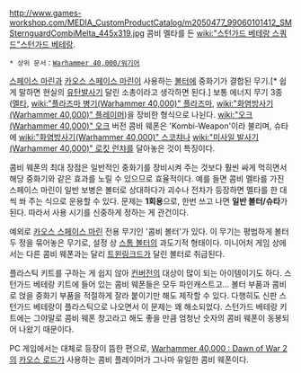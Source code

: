 {{{+1 '''Combi-Weapon'''}}}

http://www.games-workshop.com/MEDIA_CustomProductCatalog/m2050477_99060101412_SMSternguardCombiMelta_445x319.jpg
콤비 멜타를 든 [[wiki:"스턴가드 베테랑 스쿼드"스턴가드 베테랑]].

 * 상위 문서：[[Warhammer 40,000/워기어]]

[[스페이스 마린]]과 [[카오스 스페이스 마린]]이 사용하는 [[볼터]]에 중화기가 결합된 무기.[* 쉽게 말하면 현실의 [[유탄발사기]] 달린 소총이라고 생각하면 된다.] 보통 에너지 무기 3종([[멜타]], [[wiki:"플라즈마 병기(Warhammer 40,000)" 플라즈마]], [[wiki:"화염방사기(Warhammer 40,000)" 플레이머]])을 장비한 형식으로 나뉜다. [[wiki:"오크(Warhammer 40,000)" 오크]] 버전 콤비 웨폰은 'Kombi-Weapon'이라 불리며, 슈타에 [[wiki:"화염방사기(Warhammer 40,000)" 스코챠]]나 [[wiki:"미사일 발사기(Warhammer 40,000)" 로킷 런챠]]를 달아놓은 것이 특징이다.

콤비 웨폰의 최대 장점은 일반적인 중화기를 장비시켜 주는 것보다 훨씬 싸게 먹히면서 해당 중화기와 같은 효과를 노릴 수 있으므로 효율적이다. 예를 들면 콤비 멜타를 가진 스페이스 마린이 일반 보병은 볼터로 상대하다가 괴수나 전차가 등장하면 멜타를 한 대씩 쏴 주는 식으로 운용할 수 있다. 문제는 '''1회용'''으로, 한번 쓰고 나면 '''일반 볼터/슈타'''가 된다. 따라서 사용 시기를 신중하게 정하는 게 관건이다.

예외로 [[카오스 스페이스 마린]] 전용 무기인 '콤비 볼터'가 있다. 이 무기는 평범하게 볼터 두 정을 묶어놓은 무기로, 설정 상 [[스톰 볼터]]의 과도기적 형태이다. 미니어처 게임 상에서는 다른 콤비 웨폰과는 달리 [[트윈링크드]]가 달린 볼터로 취급된다.

플라스틱 키트를 구하는 게 쉽지 않아 [[컨버전]]의 대상이 많이 되는 아이템이기도 하다. 스턴가드 베테랑 키트에 들어 있는 콤비 웨폰들은 모두 파인캐스트고… 볼터 부품과 콤비로 얹을 중화기 부품을 적절하게 잘라 붙이기만 해도 제작할 수 있다.
다행히도 신판 스턴가드 베테랑이 플라스틱으로 나오면서 이 문제는 꽤 해소되었다. 스턴가드 베테랑 키트에는 그야말로 콤비 웨폰 창고라고 해도 좋을 만큼 엄청난 숫자의 콤비 웨폰이 동봉되어 나왔기 때문이다.

PC 게임에서는 대체로 등장이 뜸한 편으로, [[Warhammer 40,000 : Dawn of War 2]]의 [[카오스 로드]]가 사용하는 콤비 플레이머가 그나마 유일한 콤비 웨폰이다.
